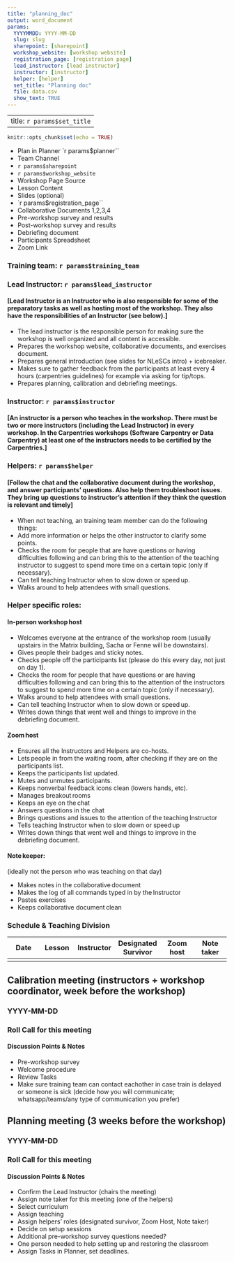 ```yaml
---
title: "planning_doc"
output: word_document
params:
  YYYYMMDD: YYYY-MM-DD
  slug: slug
  sharepoint: [sharepoint]
  workshop_website: [workshop website]
  registration_page: [registration page]
  lead_instructor: [lead instructor]
  instructor: [instructor]
  helper: [helper]
  set_title: "Planning doc"
  file: data.csv
  show_text: TRUE
---
```


---
title: `r params$set_title`
---
```r
knitr::opts_chunk$set(echo = TRUE)
```

* Plan in Planner `r params$planner`` 
* Team Channel 
* `r params$sharepoint`
* `r params$workshop_website ` 
* Workshop Page Source 
* Lesson Content 
* Slides (optional) 
* `r params$registration_page`` 
* Collaborative Documents 1,2,3,4 
* Pre-workshop survey and results 
* Post-workshop survey and results 
* Debriefing document 
* Participants Spreadsheet 
* Zoom Link 

### Training team:  `r params$training_team`

### Lead Instructor:  `r params$lead_instructor`
#### [Lead Instructor is an Instructor who is also responsible for some of the preparatory tasks as well as hosting most of the workshop. They also have the responsibilities of an Instructor (see below).]  

* The lead instructor is the responsible person for making sure the workshop is well organized and all content is accessible.
* Prepares the workshop website, collaborative documents, and exercises document.
* Prepares general introduction (see slides for NLeSCs intro) + icebreaker.
* Makes sure to gather feedback from the participants at least every 4 hours (carpentries guidelines) for example via asking for tip/tops.
* Prepares planning, calibration and debriefing meetings.

### Instructor: `r params$instructor`
#### [An instructor is a person who teaches in the workshop. There must be two or more instructors (including the Lead Instructor) in every workshop. In the Carpentries workshops (Software Carpentry or Data Carpentry) at least one of the instructors needs to be certified by the Carpentries.]  
### Helpers: `r params$helper`
#### [Follow the chat and the collaborative document during the workshop, and answer participants’ questions. Also help them troubleshoot issues. They bring up questions to instructor’s attention if they think the question is relevant and timely]  

* When not teaching, an training team member can do the following things:
* Add more information or helps the other instructor to clarify some points.
* Checks the room for people that are have questions or having difficulties following and can bring this to the attention of the teaching instructor to suggest to spend more time on a certain topic (only if necessary).
* Can tell teaching Instructor when to slow down or speed up.
* Walks around to help attendees with small questions.
 
### Helper specific roles:  

#### In-person workshop host  

* Welcomes everyone at the entrance of the workshop room (usually upstairs in the Matrix building, Sacha or Fenne will be downstairs).
* Gives people their badges and sticky notes.
* Checks people off the participants list (please do this every day, not just on day 1).
* Checks the room for people that have questions or are having difficulties following and can bring this to the attention of the instructors to suggest to spend more time on a certain topic (only if necessary).
* Walks around to help attendees with small questions.
* Can tell teaching Instructor when to slow down or speed up.
* Writes down things that went well and things to improve in the debriefing document.

#### Zoom host  

* Ensures all the Instructors and Helpers are co-hosts.  
* Lets people in from the waiting room, after checking if they are on the participants list.  
* Keeps the participants list updated.  
* Mutes and unmutes participants.  
* Keeps nonverbal feedback icons clean (lowers hands, etc).  
* Manages breakout rooms  
* Keeps an eye on the chat  
* Answers questions in the chat  
* Brings questions and issues to the attention of the teaching Instructor  
* Tells teaching Instructor when to slow down or speed up  
* Writes down things that went well and things to improve in the debriefing document.

#### Note keeper:  
(ideally not the person who was teaching on that day)   

* Makes notes in the collaborative document  
* Makes the log of all commands typed in by the Instructor  
* Pastes exercises  
* Keeps collaborative document clean  

### Schedule & Teaching Division 

| Date | Lesson | Instructor | Designated Survivor | Zoom host | Note taker |
|---|---|---|---|---|---|
|   |   |   |   |   |   |  
    
	
## Calibration meeting (instructors + workshop coordinator, week before the workshop) 

### YYYY-MM-DD

### Roll Call for this meeting

#### Discussion Points & Notes 

* Pre-workshop survey 
* Welcome procedure 
* Review Tasks 
* Make sure training team can contact eachother in case train is delayed or someone is sick (decide how you will communicate; whatsapp/teams/any type of communication you prefer)

## Planning meeting (3 weeks before the workshop) 

### YYYY-MM-DD 

### Roll Call for this meeting

#### Discussion Points & Notes 

* Confirm the Lead Instructor (chairs the meeting)
* Assign note taker for this meeting (one of the helpers)
* Select curriculum  
* Assign teaching  
* Assign helpers’ roles (designated survivor, Zoom Host, Note taker)  
* Decide on setup sessions
* Additional pre-workshop survey questions needed?
* One person needed to help setting up and restoring the classroom
* Assign Tasks in Planner, set deadlines. 


